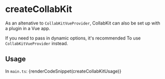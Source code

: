 
# createCollabKit

As an altenative to `CollabKitVueProvider`, CollabKit can also
be set up with a plugin in a Vue app.

If you need to pass in dynamic options, it's recommended To use `CollabKitVueProvider` instead.

## Usage

In `main.ts`:
{renderCodeSnippet(createCollabKitUsage)}
